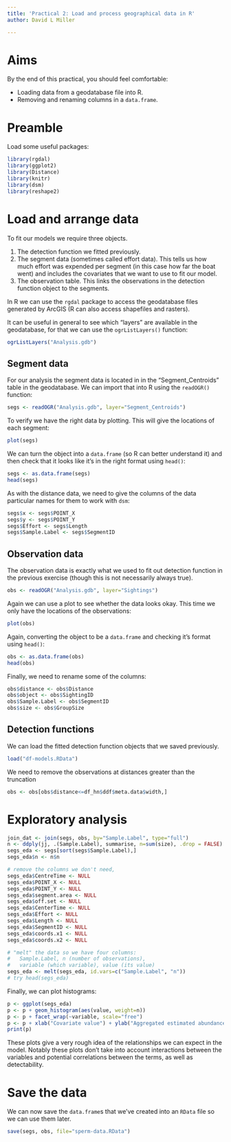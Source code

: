 ```yaml
---
title: 'Practical 2: Load and process geographical data in R'
author: David L Miller

---
```


# Aims

By the end of this practical, you should feel comfortable:

- Loading data from a geodatabase file into R.
- Removing and renaming columns in a `data.frame`.



# Preamble

Load some useful packages:

```r
library(rgdal)
library(ggplot2)
library(Distance)
library(knitr)
library(dsm)
library(reshape2)
```

# Load and arrange data

To fit our models we require three objects.

  1. The detection function we fitted previously.
  2. The segment data (sometimes called effort data). This tells us how much effort was expended per segment (in this case how far the boat went) and includes the covariates that we want to use to fit our model.
  3. The observation table. This links the observations in the detection function object to the segments.

In R we can use the `rgdal` package to access the geodatabase files generated by ArcGIS (R can also access shapefiles and rasters).

It can be useful in general to see which "layers" are available in the geodatabase, for that we can use the `ogrListLayers()` function:
```r
ogrListLayers("Analysis.gdb")
```

## Segment data

For our analysis the segment data is located in in the "Segment_Centroids" table in the geodatabase. We can import that into R using the `readOGR()` function:
```r
segs <- readOGR("Analysis.gdb", layer="Segment_Centroids")
```

To verify we have the right data by plotting. This will give the locations of each segment:
```r
plot(segs)
```

We can turn the object into a `data.frame` (so R can better understand it) and then check that it looks like it's in the right format using `head()`:
```r
segs <- as.data.frame(segs)
head(segs)
```
As with the distance data, we need to give the columns of the data particular names for them to work with `dsm`:
```r
segs$x <- segs$POINT_X
segs$y <- segs$POINT_Y
segs$Effort <- segs$Length
segs$Sample.Label <- segs$SegmentID
```

## Observation data

The observation data is exactly what we used to fit out detection function in the previous exercise (though this is not necessarily always true).

```r
obs <- readOGR("Analysis.gdb", layer="Sightings")
```

Again we can use a plot to see whether the data looks okay. This time we only have the locations of the observations:
```r
plot(obs)
```

Again, converting the object to be a `data.frame` and checking it's format using `head()`:
```r
obs <- as.data.frame(obs)
head(obs)
```

Finally, we need to rename some of the columns:
```r
obs$distance <- obs$Distance
obs$object <- obs$SightingID
obs$Sample.Label <- obs$SegmentID
obs$size <- obs$GroupSize
```

## Detection functions

We can load the fitted detection function objects that we saved previously.
```r
load("df-models.RData")
```
We need to remove the observations at distances greater than the truncation
```r
obs <- obs[obs$distance<=df_hn$ddf$meta.data$width,]
```


# Exploratory analysis


```r
join_dat <- join(segs, obs, by="Sample.Label", type="full")
n <- ddply(jj, .(Sample.Label), summarise, n=sum(size), .drop = FALSE) 
segs_eda <- segs[sort(segs$Sample.Label),]
segs_eda$n <- n$n

# remove the columns we don't need,
segs_eda$CentreTime <- NULL
segs_eda$POINT_X <- NULL
segs_eda$POINT_Y <- NULL
segs_eda$segment.area <- NULL
segs_eda$off.set <- NULL
segs_eda$CenterTime <- NULL
segs_eda$Effort <- NULL
segs_eda$Length <- NULL
segs_eda$SegmentID <- NULL
segs_eda$coords.x1 <- NULL
segs_eda$coords.x2 <- NULL

# "melt" the data so we have four columns:
#   Sample.Label, n (number of observations),
#   variable (which variable), value (its value)
segs_eda <- melt(segs_eda, id.vars=c("Sample.Label", "n"))
# try head(segs_eda)
```


Finally, we can plot histograms:
```r
p <- ggplot(segs_eda)
p <- p + geom_histogram(aes(value, weight=n))
p <- p + facet_wrap(~variable, scale="free")
p <- p + xlab("Covariate value") + ylab("Aggregated estimated abundance")
print(p)
```


These plots give a very rough idea of the relationships we can expect in the model. Notably these plots don't take into account interactions between the variables and potential correlations between the terms, as well as detectability.


# Save the data

We can now save the `data.frame`s that we've created into an `RData` file so we can use them later.

```r
save(segs, obs, file="sperm-data.RData")
```


